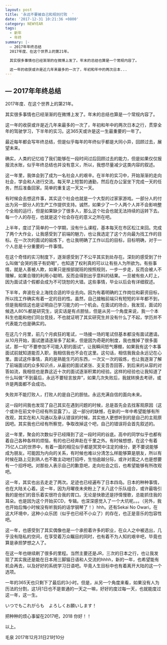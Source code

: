 ```yaml
---
layout: post
title: '永远不要被自己和规则打败  '
date: '2017-12-31 10:21:36 +0800'
category: NEWYEAR
tags:
  - 新年
  - 年终
summary: |-
  — 2017年年终总结
  2017年度、在这个世界上的第21年。

  其实很多事情也已经渐渐的在微博上发了。年末的总结也算是一个常规内容了。

  这一年的收获或许是近几年来最多的一次了，年初和年中的两次日本...
---
```


##  — 2017年年终总结
2017年度、在这个世界上的第21年。

其实很多事情也已经渐渐的在微博上发了。年末的总结也算是一个常规内容了。

这一年的收获或许是近几年来最多的一次了，年初和年中的两次日本之行，贯穿全年的驾驶学习，下半年的实习。这365天或许是这一生最重要的一年了。

最近每年都会写年终总结，但是似乎每年的年终似乎都是大同小异，回顾过去，展望未来。

确实，人类的记忆给了我们能够在一段时间过后回顾过去的能力，但是如果仅仅报报流水账，似乎年终总结也并没有意义，所以，我想尽量减少这类内容的叙述。

这一年里，我体会到了成为一名社会人的艰辛。在半年的实习中，开始渐渐的走向社会，学会和人进行交流。每天早上短暂的通勤，然后在办公室坐下完成一天的任务，然后准备回家。简单的重复这一天又一天。

有时候会去想这件事，其实这个社会也就是一个大型的过家家游戏。一部分人的付出为另一部分人的生产工作提供支持。诚然，如果少了一个人两个人并不会影响整个全局的运行，但是如果缺少了很多人，那么这个社会也就无法持续的运转下去。每一个人的存在，也就是这个社会存在的意义之所在吧。

上半年，度过了简单的一个学期，没有什么课程，基本每天在市区松江来回。完成了两个大作业，让我感受到了前端的魅力，也让我选定了这个方向最为找工作的目标。在一次次的面试的锻炼下，也让我明确了工作以后的目标，目标明确，对于一个人总是十分重要的一件事情。

在这个奇怪的实习制度下，逐渐感受到了不公平其实到处存在。深刻的感受到了什么叫做“会哭的孩子有奶喝”，也知道了权利真的可以让有些人为所欲为。有些事情，就是人善被人欺，如果只是按部就班的按照规则，一步一步走，反而会被人不理解，如果合理的利用小聪明，反而会得到出乎意料的结果。一旦被有些人盯上，因为面试请个假都会成为不可饶恕的大错。这些事情，毕业以后会有详细叙述。

下半年，奔波在全上海找合适的毕业去向。因为有着明确的工作岗位和薪资目标，所以找工作确实有着一定的目的性。虽然，自己接触前端只有短短的半年都不到，但是我相信这也是证明自己学习能力的一个机会。在面试的场合，我发现，面试的候选人80%都是研究生，说实话是有点胆怯，但是从另一个角度来说，我一个本科生也能和他们同台竞技，不也就证明了其实研究生并没有什么了不起，学历并不代表能力也是确实的。

在这几个月里，前几个月疯狂的笔试，一场接一场的笔试但基本都没有面试邀请。从10月开始，面试邀请逐渐多了起来，但是因为奇葩的制度，我也推掉了很多面试，那一句“不要参加不可能入职的面试”，让我瞬间怒气爆棚，如果我有这个本事面试前就知道能否入职，我相信我也不会在这里。这句话，相信我我会永远记在心里。面试这件事情，真的是熟能生巧的东西，一次又一次的锻炼，也让我逐渐了解了前端面试的众多知识点，从最初的面试紧张、支支吾吾回答，到后来的从容的对答如流，我相信也是靠这近十次的面试逐渐积累的经验。这样的经验也让我知道了什么叫做“不到最后，永远不要轻言放弃”，如果几次失败后，我就转换去考研，或许是两面都不会成功。

失败并不能打败人，打败人的是自己的胆怯。永远充满自信的面向未来。

这一段时间我也发现了自己其实在遇到问题的时候，总是首先会去找客观原因（这个或许在前文中已经有所显露了）。这一部分的缺憾，在新的一年中希望能够有所改观，其实在和人沟通以及承认错误的时候，其实他人更想听到的是自己的主观原因吧。其实我也已经有所察觉，争取改掉这个吧，自己的错误将会首先叙述的。

这一年里，聚会的次数似乎已经降到了这一段时间的谷底。高中的同学似乎也都有着自己各种各样的烦恼，有的也已经奔赴在千里之外。有时候想想，在这个有着75亿人口的世界中，有着一面的相见似乎都是冥冥中注定的缘分，更不要说能够成为朋友。可能因为内向的关系，有时候也难以分清怎么样能够算是朋友，所以有时候在路上见到熟人也不敢主动地打招呼，生怕逾越分际，或许对面之人也是想要有一个招呼吧。对那些人表示自己的歉意吧，走向社会之后，也希望能够有所改观吧。

这一年，其实也出去走走了两次。足迹也已经遍布了日本四岛。日本的种种事情，也在大陆关心着。这一年，因为月曜夜未央粉上了关八这个乐队组合，或许最吸引我的是他们的音乐着实很符合我的胃口。无论是快歌还是抒情慢歌，总能抓住我的耳朵。也是因为这个开始买CD，专辑。也深深感觉入了一个大坑呢。。。（另外，我也开始后悔小时候没有听我妈的话学钢琴了！）hhh。还有Sekai No Owari，在这大环境中，这种小众乐团（似乎也已经不小众了）的存在，也正是音乐的包容性吧。

这一年，也感受到了其实偶像也是一个承担着许多的职业，在众人之中被选出，几乎没有隐私的空间，在享受着万众瞩目的同时，也有着不为人知的艰辛吧，毕竟也算是承担梦想之人了。

在这一年也继续刷了很多的里程。当然主要还是JR，三次的日本之行，也让我发现了其实我还是能在日本用三脚猫日语和人交流的hhhh，新的一年，也希望能有机会再去，以及好好的系统学习日语吧。毕竟人生目标中也有着离开大陆的这一个选项。

一年的365天也只剩下了最后的3小时。但是，从另一个角度来看，如果没有人为历法的分割，这1月1日也不是普通的一天之一嘛，好好的度过每一天，也就能度过这一年，这一生。

いつでもこれがらも　よろしくお願いします！

把种种的烦心事留在2017吧，2018 你好！！


以上。

毛泉
2017年12月31日21时10分









